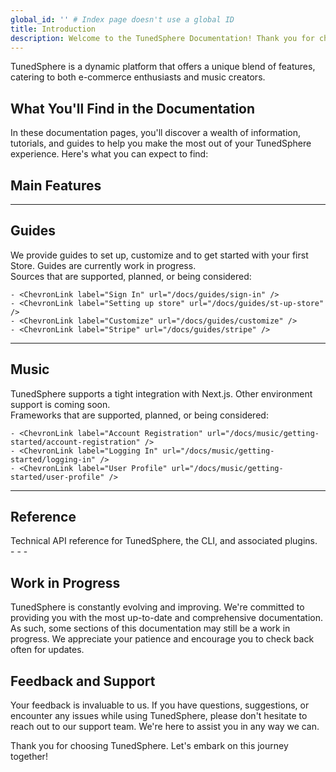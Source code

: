 ```yaml
---
global_id: '' # Index page doesn't use a global ID
title: Introduction
description: Welcome to the TunedSphere Documentation! Thank you for choosing TunedSphere as your platform of choice! This documentation is your go-to resource for understanding and utilizing all the features and functionalities of TunedSphere.
---
```


TunedSphere is a dynamic platform that offers a unique blend of features, catering to both e-commerce enthusiasts and music creators.

## What You'll Find in the Documentation

In these documentation pages, you'll discover a wealth of information, tutorials, and guides to help you make the most out of your TunedSphere experience. Here's what you can expect to find:

## Main Features

<div className="mt-8 grid gap-6 md:grid-cols-2">
  <Card
    title="TunedSphere Shop"
    icon="info"
    link={{ url: '/docs/shop', label: 'Learn more' }}
    subtitle="Explore the foundational steps of how to sell and buy on TunedSphere"
  />
  <Card
    title="Music App"
    icon="rocket"
    link={{ url: '/docs/music', label: 'Jump and Tune In' }}
    subtitle="A unique space in the music industry, specializing in the psychedelic genre and providing a platform for various artists"
  />
</div>

---

## Guides

<div className="grid gap-6 md:grid-cols-2 -mt-4">
  <div>
    We provide guides to set up, customize and to get started with your first Store. Guides are currently work in progress.
    <ChevronLink label="See all guides" url="/docs/guides" />
  </div>
  <div>
    Sources that are supported, planned, or being considered:

    - <ChevronLink label="Sign In" url="/docs/guides/sign-in" />
    - <ChevronLink label="Setting up store" url="/docs/guides/st-up-store" />
    - <ChevronLink label="Customize" url="/docs/guides/customize" />
    - <ChevronLink label="Stripe" url="/docs/guides/stripe" />

  </div>
</div>

---

## Music

<div className="grid gap-6 md:grid-cols-2 -mt-4">
  <div>
    TunedSphere supports a tight integration with Next.js. Other environment support is coming soon.
    <ChevronLink label="See all guides" url="/docs/music" />

  </div>
  <div>
    Frameworks that are supported, planned, or being considered:

    - <ChevronLink label="Account Registration" url="/docs/music/getting-started/account-registration" />
    - <ChevronLink label="Logging In" url="/docs/music/getting-started/logging-in" />
    - <ChevronLink label="User Profile" url="/docs/music/getting-started/user-profile" />

  </div>
</div>

---

## Reference

<div className="grid gap-6 md:grid-cols-2 -mt-4">
  <div>
    Technical API reference for TunedSphere, the CLI, and associated plugins.
    <ChevronLink label="See reference" url="/docs/reference" />

  </div>
  <div>
    - <ChevronLink label="TunedSphere CLI" url="/docs/reference/cli" />
    - <ChevronLink label="@TunedSphere/source-files" url="/docs/reference/source-files" />
    - <ChevronLink label="next-TunedSphere" url="/docs/reference/next-TunedSphere" />
  </div>
</div>

## Work in Progress

TunedSphere is constantly evolving and improving. We're committed to providing you with the most up-to-date and comprehensive documentation. As such, some sections of this documentation may still be a work in progress. We appreciate your patience and encourage you to check back often for updates.

## Feedback and Support

Your feedback is invaluable to us. If you have questions, suggestions, or encounter any issues while using TunedSphere, please don't hesitate to reach out to our support team. We're here to assist you in any way we can.

Thank you for choosing TunedSphere. Let's embark on this journey together!
